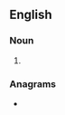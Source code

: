 ==English==

===Noun===
{{head|en|noun form}}

# {{plural of|urania|lang=en}}

===Anagrams===
* {{anagrams|en|a=aainrsu|anurias|saurian}}